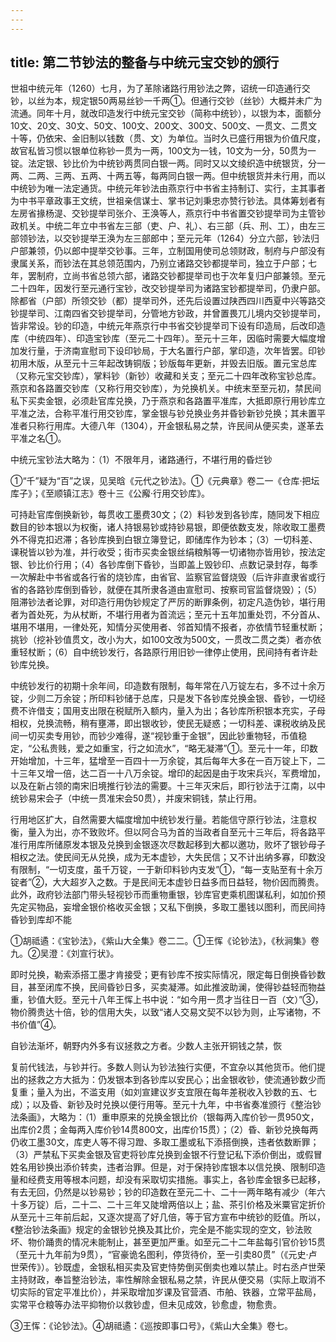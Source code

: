 ```yaml
---
---
---
```

title: 第二节钞法的整备与中统元宝交钞的颁行
---



世祖中统元年（1260）七月，为了革除诸路行用钞法之弊，诏统一印造通行交钞，以丝为本，规定银50两易丝钞一千两①。但通行交钞（丝钞）大概并未广为流通。同年十月，就改印造发行中统元宝交钞（简称中统钞），以银为本，面额分10文、20文、30文、50文、100文、200文、300文、500文、一贯文、二贯文十等，仍依宋、金旧制以钱数（贯、文）为单位。当时久已盛行用银为价值尺度，故官私皆习惯以银单位称钞一贯为一两，100文为一钱，10文为一分，50贯为一锭。法定银、钞比价为中统钞两贯同白银一两。同时又以文绫织造中统银货，分一两、二两、三两、五两、十两五等，每两同白银一两。但中统银货并未行用，而以中统钞为唯一法定通货。中统元年钞法由燕京行中书省主持制订、实行，主其事者为中书平章政事王文统，世祖亲信谋士、掌书记刘秉忠亦赞行钞法。具体筹划者有左房省掾杨湜、交钞提举司张介、王涣等人，燕京行中书省置交钞提举司为主管钞政机关。中统二年立中书省左三部（吏、户、礼）、右三部（兵、刑、工），由左三部领钞法，以交钞提举王涣为左三部郎中；至元元年（1264）分立六部，钞法归户部兼领，仍以郎中提举交钞事。三年，立制国用使司总领财政，制府与户部没有隶属关系，而钞法在其总领范围内，乃别立诸路交钞都提举司，独立于户部；七年，罢制府，立尚书省总领六部，诸路交钞都提举司也于次年复归户部兼领。至元二十四年，因发行至元通行宝钞，改交钞提举司为诸路宝钞都提举司，仍隶户部。除都省（户部）所领交钞（都）提举司外，还先后设置过陕西四川西夏中兴等路交钞提举司、江南四省交钞提举司，分管地方钞政，并曾置畏兀儿境内交钞提举司，皆非常设。钞的印造，中统元年燕京行中书省交钞提举司下设有印造局，后改印造库（中统四年）、印造宝钞库（至元二十四年）。至元十三年，因临时需要大幅度增加发行量，于济南宣慰司下设印钞局，于大名置行户部，掌印造，次年皆罢。印钞初用木版，从至元十三年起改铸铜版；钞版每年更新，并毁去旧版。置元宝总库（又称元宝交钞库），掌料钞（新钞）收藏和关支；至元二十四年改称宝钞总库。燕京和各路置交钞库（又称行用交钞库），为兑换机关。中统末至至元初，禁民间私下买卖金银，必须赴官库兑换，乃于燕京和各路置平准库，大抵即原行用钞库立平准之法，合称平准行用交钞库，掌金银与钞兑换业务并昏钞新钞兑换；其未置平准者只称行用库。大德八年（1304），开金银私易之禁，许民间从便买卖，遂革去平准之名①。

中统元宝钞法大略为：（1）不限年月，诸路通行，不堪行用的昏烂钞

①“千”疑为“百”之误，见吴晗《元代之钞法》。①《元典章》卷二一《仓库·把坛库子》；《至顺镇江志》卷十三《公廨·行用交钞库》。

可持赴官库倒换新钞，每贯收工墨费30文；（2）料钞发到各钞库，随同发下相应数目的钞本银以为权衡，诸人持银易钞或持钞易银，即便依数支发，除收取工墨费外不得克扣迟滞；各钞库换到白银立簿登记，即储库作为钞本；（3）一切科差、课税皆以钞为准，并行收受；街市买卖金银丝绢粮斛等一切诸物亦皆用钞，按法定银、钞比价行用；（4）各钞库倒下昏钞，当即盖上毁钞印、点数记录封存，每季一次解赴中书省或各行省的烧钞库，由省官、监察官监督烧毁（后许非直隶省或行省的各路钞库倒到昏钞，就便在其所隶各道由宣慰司、按察司官监督烧毁）；（5）阻滞钞法者论罪，对印造行用伪钞规定了严厉的断罪条例，初定凡造伪钞，堪行用者为首处死，为从杖断，不堪行用者为首流远；至元十五年加重处罚，不分首从、堪用不堪用，一律处死，知情分买使用者、邻首知情不报者，亦依情节轻重杖断；挑钞（挖补钞值贯文，改小为大，如100文改为500文，一贯改二贯之类）者亦依重轻杖断；（6）自中统钞发行，各路原行用旧钞一律停止使用，民间持有者许赴钞库兑换。

中统钞发行的初期十余年间，印造数有限制，每年常在八万锭左右，多不过十余万锭，少则二万余锭；所印料钞储于总库，只是发下各钞库兑换金银、昏钞，一切经费不许借支；国用支出限在税赋所入额内，量入为出；各钞库所积银本充实，子母相权，兑换流畅，稍有壅滞，即出银收钞，使民无疑惑；一切科差、课税收纳及民间一切买卖专用钞，而钞少难得，遂“视钞重于金银”，因此钞重物轻，币值稳定，“公私贵贱，爱之如重宝，行之如流水”，“略无凝滞”①。至元十一年，印数开始增加，十三年，猛增至一百四十一万余锭，其后每年大多在一百万锭上下，二十三年又增一倍，达二百一十八万余锭。增印的起因是由于攻宋兵兴，军费增加，以及在新占领的南宋旧境推行钞法的需要。十三年灭宋后，即行钞法于江南，以中统钞易宋会子（中统一贯准宋会50贯），并废宋铜钱，禁止行用。

行用地区扩大，自然需要大幅度增加中统钞发行量。若能信守原行钞法，注意权衡，量入为出，亦不致败坏。但以阿合马为首的当政者自至元十三年后，将各路平准行用库所储原发本银及兑换到金银逐次尽数起移到大都以邀功，败坏了银钞母子相权之法。使民间无从兑换，成为无本虚钞，大失民信；又不计出纳多寡，印数没有限制，“一切支度，虽千万锭，一于新印料钞内支发”①，“每一支贴至有十余万锭者”②，大大超岁入之数。于是民间无本虚钞日益多而日益轻，物价因而腾贵。此外，政府钞法部门带头轻视钞币而重物重银，钞库官吏乘机图谋私利，如加价预先定买物品，妄增金银价格收买金银；又私下倒换，多取工墨钱以图利，而民间持昏钞到库却不能

①胡祗遹：《宝钞法》，《紫山大全集》卷二二。①王恽《论钞法》，《秋涧集》卷九。②吴澄：《刘宣行状》。

即时兑换，勒索添搭工墨才肯接受；更有钞库不按实际情况，限定每日倒换昏钞数目，甚至闭库不换，民间昏钞日多，买卖凝滞。如此推波助澜，使得钞益轻而物益重，钞值大贬。至元十八年王恽上书中说：“如今用一贯才当往日一百（文）”③，物价腾贵达十倍，钞的信用大失，以致“诸人交易文契不以钞为则，止写诸物，不书价值”④。

自钞法渐坏，朝野内外多有议拯救之方者。少数人主张开铜钱之禁，恢

复前代钱法，与钞并行。多数人则认为钞法独行实便，不宜杂以其他货币。他们提出的拯救之方大抵为：仍发银本到各钞库以安民心；出金银收钞，使流通钞数少而复重；量入为出，不滥支用（如刘宣建议岁支宜限在每年差税收入钞数的五、七成）；以及昏、新钞及时兑换以便行用等。至元十九年，中书省奏准颁行《整治钞法条画》，大略为：（1）重申原来的兑换金银比价（银每两入库价钞一贯950文，出库价2贯；金每两入库价钞14贯800文，出库价15贯）；（2）昏、新钞兑换每两仍收工墨30文，库吏人等不得习蹬、多取工墨或私下添搭倒换，违者依数断罪；（3）严禁私下买卖金银及官吏将钞库兑换到金银不行登记私下添价倒出，或假冒姓名用钞换出添价转卖，违者治罪。但是，对于保持钞库银本以信兑换、限制印造量和经费支用等根本问题，却没有采取切实措施。事实上，各钞库金银多已起移，有去无回，仍然是以钞易钞；钞的印造数在至元二十、二十一两年略有减少（年六十多万锭）后，二十二、二十三年又陡增两倍以上；盐、茶引价格及米粟官定折价从至元十三年前后起，又逐次提高了好几倍，等于官方宣布中统钞的贬值。所以，《整治钞法条画》规定的金银钞兑换及其比价，完全是不能实现的空文，钞法败坏、物价踊贵的情况未能制止，甚至更加严重。如至元二十二年盐每引官价钞15贯（至元十九年前为9贯），“官豪诡名图利，停货待价，至一引卖80贯”（《元史·卢世荣传》）。钞既虚，金银私相买卖及官吏恃势倒买倒卖也难以禁止。时右丞卢世荣主持财政，奉旨整治钞法，率性解除金银私易之禁，许民从便交易（实际上取消不切实际的官定平准比价），并采取增加岁课及官营酒、市舶、铁器，立常平盐局，实常平仓粮等办法平抑物价以救钞虚，但未见成效，钞愈虚，物愈贵。

③王恽：《论钞法》。④胡祗遹：《巡按即事口号》，《紫山大全集》卷七。